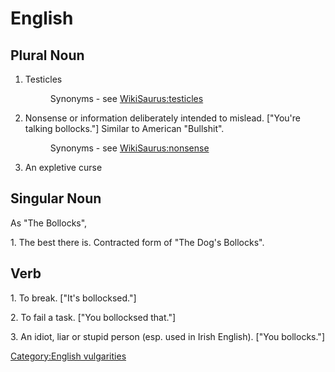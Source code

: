 =English=

==Plural Noun==

#Testicles
#:Synonyms - see [[WikiSaurus:testicles]]
#Nonsense or information deliberately intended to mislead. ["You're talking bollocks."] Similar to American "Bullshit".
#:Synonyms - see [[WikiSaurus:nonsense]]
#An expletive curse

==Singular Noun==
As "The Bollocks", 

1. The best there is. Contracted form of "The Dog's Bollocks".


==Verb==

1. To break. ["It's bollocksed."]

2. To fail a task. ["You bollocksed that."]

3. An idiot, liar or stupid person (esp. used in Irish English). ["You bollocks."]

[[Category:English vulgarities]]